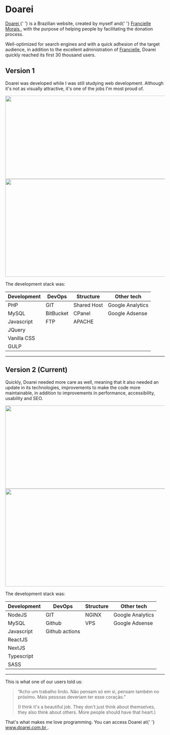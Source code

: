 
# Doarei

<p>
	<a href="https://www.doarei.com.br" rel="noopener noreferrer" target="_blank">
		Doarei
	</a>{' '}
	is a Brazilian website, created by myself and{' '}
	<a
		href="https://www.linkedin.com/in/franciellemorais/"
		rel="noopener noreferrer"
		target="_blank"
	>
		Francielle Morais
	</a>
	, with the purpose of helping people by facilitating the donation process.
</p>

Well-optimized for search engines and with a quick adhesion of the target audience, in addition to the excellent administration of <a href="https://www.linkedin.com/in/franciellemorais/" rel="noopener noreferrer" target="_blank">Francielle</a>, Doarei quickly reached its first 30 thousand users.

## Version 1

Doarei was developed while I was still studying web development. Although it's not as visually attractive, it's one of the jobs I'm most proud of.

<Grid>
	<Grid.Item size={6}>
		<Image
			src="/images/content/projects/doarei/doarei_print.png"
			width="536"
			height="262"
		/>
	</Grid.Item>
	<Grid.Item size={6}>
		<Image
			src="/images/content/projects/doarei/doarei_print2.png"
			width="640"
			height="308"
		/>
	</Grid.Item>
</Grid>

The development stack was:

| Development | DevOps    | Structure   | Other tech       |
| ----------- | --------- | ----------- | ---------------- |
| PHP         | GIT       | Shared Host | Google Analytics |
| MySQL       | BitBucket | CPanel      | Google Adsense   |
| Javascript  | FTP       | APACHE      |
| JQuery      |           |             |
| Vanilla CSS |           |             |
| GULP        |           |             |

---

## Version 2 (Current)

Quickly, Doarei needed more care as well, meaning that it also needed an update in its technologies, improvements to make the code more maintainable, in addition to improvements in performance, accessibility, usability and SEO.

<Grid>
	<Grid.Item size={6}>
		<Image
			src="/images/content/projects/doarei/doarei_print3.png"
			width="536"
			height="262"
		/>
	</Grid.Item>
	<Grid.Item size={6}>
		<Image
			src="/images/content/projects/doarei/doarei_print4.png"
			width="640"
			height="308"
		/>
	</Grid.Item>
</Grid>

The development stack was:

| Development | DevOps         | Structure | Other tech       |
| ----------- | -------------- | --------- | ---------------- |
| NodeJS      | GIT            | NGINX     | Google Analytics |
| MySQL       | Github         | VPS       | Google Adsense   |
| Javascript  | Github actions |           |
| ReactJS     |                |           |
| NextJS      |                |           |
| Typescript  |                |           |
| SASS        |                |           |

---

This is what one of our users told us:

> “Acho um trabalho lindo. Não pensam só em si, pensam também no próximo. Mais pessoas deveriam ter esse coração.”
>
> (I think it's a beautiful job. They don't just think about themselves, they also think about others. More people should have that heart.)

<p>
	That's what makes me love programming. You can access Doarei at{' '}
	<a href="https://www.doarei.com.br" rel="noopener noreferrer" target="_blank">
		www.doarei.com.br
	</a>
	.
</p>
